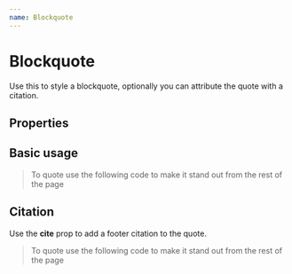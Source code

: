 ```yaml
---
name: Blockquote
---
```



# Blockquote

Use this to style a blockquote, optionally you can attribute the quote with a citation.

## Properties
<PropsTable of={Blockquote} />

## Basic usage
<Playground>
    <Blockquote>
        To quote use the following code to make it stand out from the rest of the page
    </Blockquote>
</Playground>

## Citation
Use the **cite** prop to add a footer citation to the quote.
<Playground>
    <Blockquote cite="~ Greg">
        To quote use the following code to make it stand out from the rest of the page
    </Blockquote>
</Playground>